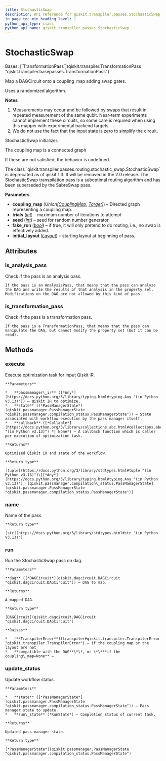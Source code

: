 ```yaml
---
title: StochasticSwap
description: API reference for qiskit.transpiler.passes.StochasticSwap
in_page_toc_min_heading_level: 1
python_api_type: class
python_api_name: qiskit.transpiler.passes.StochasticSwap
---
```


# StochasticSwap

<Class id="qiskit.transpiler.passes.StochasticSwap" isDedicatedPage={true} github="https://github.com/Qiskit/qiskit/tree/main/qiskit/transpiler/passes/routing/stochastic_swap.py#L48-L480" signature="qiskit.transpiler.passes.StochasticSwap(*args, **kwargs)" modifiers="class">
  Bases: [`TransformationPass`](qiskit.transpiler.TransformationPass "qiskit.transpiler.basepasses.TransformationPass")

  Map a DAGCircuit onto a coupling\_map adding swap gates.

  Uses a randomized algorithm.

  **Notes**

  1.  Measurements may occur and be followed by swaps that result in repeated measurement of the same qubit. Near-term experiments cannot implement these circuits, so some care is required when using this mapper with experimental backend targets.
  2.  We do not use the fact that the input state is zero to simplify the circuit.

  StochasticSwap initializer.

  The coupling map is a connected graph

  If these are not satisfied, the behavior is undefined.

  <Admonition title="Deprecated since version 1.3" type="danger">
    The class `qiskit.transpiler.passes.routing.stochastic_swap.StochasticSwap` is deprecated as of qiskit 1.3. It will be removed in the 2.0 release. The StochasticSwap transpilation pass is a suboptimal routing algorithm and has been superseded by the SabreSwap pass.
  </Admonition>

  **Parameters**

  *   **coupling\_map** (*Union\[*[*CouplingMap*](qiskit.transpiler.CouplingMap "qiskit.transpiler.CouplingMap")*,* [*Target*](qiskit.transpiler.Target "qiskit.transpiler.Target")*]*) – Directed graph representing a coupling map.
  *   **trials** ([*int*](https://docs.python.org/3/library/functions.html#int "(in Python v3.13)")) – maximum number of iterations to attempt
  *   **seed** ([*int*](https://docs.python.org/3/library/functions.html#int "(in Python v3.13)")) – seed for random number generator
  *   **fake\_run** ([*bool*](https://docs.python.org/3/library/functions.html#bool "(in Python v3.13)")) – if true, it will only pretend to do routing, i.e., no swap is effectively added.
  *   **initial\_layout** ([*Layout*](qiskit.transpiler.Layout "qiskit.transpiler.Layout")) – starting layout at beginning of pass.

  ## Attributes

  ### is\_analysis\_pass

  <Attribute id="qiskit.transpiler.passes.StochasticSwap.is_analysis_pass">
    Check if the pass is an analysis pass.

    If the pass is an AnalysisPass, that means that the pass can analyze the DAG and write the results of that analysis in the property set. Modifications on the DAG are not allowed by this kind of pass.
  </Attribute>

  ### is\_transformation\_pass

  <Attribute id="qiskit.transpiler.passes.StochasticSwap.is_transformation_pass">
    Check if the pass is a transformation pass.

    If the pass is a TransformationPass, that means that the pass can manipulate the DAG, but cannot modify the property set (but it can be read).
  </Attribute>

  ## Methods

  ### execute

  <Function id="qiskit.transpiler.passes.StochasticSwap.execute" github="https://github.com/Qiskit/qiskit/tree/main/qiskit/transpiler/basepasses.py#L189-L211" signature="execute(passmanager_ir, state, callback=None)">
    Execute optimization task for input Qiskit IR.

    **Parameters**

    *   **passmanager\_ir** ([*Any*](https://docs.python.org/3/library/typing.html#typing.Any "(in Python v3.13)")) – Qiskit IR to optimize.
    *   **state** ([*PassManagerState*](qiskit.passmanager.PassManagerState "qiskit.passmanager.compilation_status.PassManagerState")) – State associated with workflow execution by the pass manager itself.
    *   **callback** ([*Callable*](https://docs.python.org/3/library/collections.abc.html#collections.abc.Callable "(in Python v3.13)") *| None*) – A callback function which is caller per execution of optimization task.

    **Returns**

    Optimized Qiskit IR and state of the workflow.

    **Return type**

    [tuple](https://docs.python.org/3/library/stdtypes.html#tuple "(in Python v3.13)")\[[*Any*](https://docs.python.org/3/library/typing.html#typing.Any "(in Python v3.13)"), [qiskit.passmanager.compilation\_status.PassManagerState](qiskit.passmanager.PassManagerState "qiskit.passmanager.compilation_status.PassManagerState")]
  </Function>

  ### name

  <Function id="qiskit.transpiler.passes.StochasticSwap.name" github="https://github.com/Qiskit/qiskit/tree/main/qiskit/passmanager/base_tasks.py#L68-L70" signature="name()">
    Name of the pass.

    **Return type**

    [str](https://docs.python.org/3/library/stdtypes.html#str "(in Python v3.13)")
  </Function>

  ### run

  <Function id="qiskit.transpiler.passes.StochasticSwap.run" github="https://github.com/Qiskit/qiskit/tree/main/qiskit/transpiler/passes/routing/stochastic_swap.py#L101-L140" signature="run(dag)">
    Run the StochasticSwap pass on dag.

    **Parameters**

    **dag** ([*DAGCircuit*](qiskit.dagcircuit.DAGCircuit "qiskit.dagcircuit.DAGCircuit")) – DAG to map.

    **Returns**

    A mapped DAG.

    **Return type**

    [DAGCircuit](qiskit.dagcircuit.DAGCircuit "qiskit.dagcircuit.DAGCircuit")

    **Raises**

    *   [**TranspilerError**](transpiler#qiskit.transpiler.TranspilerError "qiskit.transpiler.TranspilerError") – if the coupling map or the layout are not
    *   **compatible with the DAG**\*\*, or \*\***if the coupling\_map=None** –
  </Function>

  ### update\_status

  <Function id="qiskit.transpiler.passes.StochasticSwap.update_status" github="https://github.com/Qiskit/qiskit/tree/main/qiskit/transpiler/basepasses.py#L213-L221" signature="update_status(state, run_state)">
    Update workflow status.

    **Parameters**

    *   **state** ([*PassManagerState*](qiskit.passmanager.PassManagerState "qiskit.passmanager.compilation_status.PassManagerState")) – Pass manager state to update.
    *   **run\_state** (*RunState*) – Completion status of current task.

    **Returns**

    Updated pass manager state.

    **Return type**

    [*PassManagerState*](qiskit.passmanager.PassManagerState "qiskit.passmanager.compilation_status.PassManagerState")
  </Function>
</Class>

